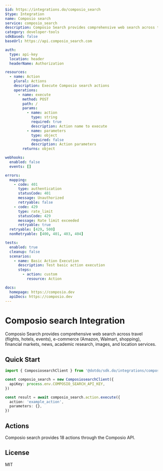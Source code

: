 ```yaml
---
$id: https://integrations.do/composio_search
$type: Integration
name: Composio search
service: composio_search
description: Composio Search provides comprehensive web search across travel (flights, hotels, events), e-commerce (Amazon, Walmart, shopping), financial markets, news, academic research, images, and location services.
category: developer-tools
sdkBased: false
baseUrl: https://api.composio_search.com

auth:
  type: api-key
  location: header
  headerName: Authorization

resources:
  - name: Action
    plural: Actions
    description: Execute Composio search actions
    operations:
      - name: execute
        method: POST
        path: /
        params:
          - name: action
            type: string
            required: true
            description: Action name to execute
          - name: parameters
            type: object
            required: false
            description: Action parameters
        returns: object

webhooks:
  enabled: false
  events: []

errors:
  mapping:
    - code: 401
      type: authentication
      statusCode: 401
      message: Unauthorized
      retryable: false
    - code: 429
      type: rate_limit
      statusCode: 429
      message: Rate limit exceeded
      retryable: true
  retryable: [429, 500]
  nonRetryable: [400, 401, 403, 404]

tests:
  enabled: true
  cleanup: false
  scenarios:
    - name: Basic Action Execution
      description: Test basic action execution
      steps:
        - action: custom
          resource: Action

docs:
  homepage: https://composio.dev
  apiDocs: https://composio.dev
---
```


# Composio search Integration

Composio Search provides comprehensive web search across travel (flights, hotels, events), e-commerce (Amazon, Walmart, shopping), financial markets, news, academic research, images, and location services.

## Quick Start

```typescript
import { ComposiosearchClient } from '@dotdo/sdk.do/integrations/composio_search'

const composio_search = new ComposiosearchClient({
  apiKey: process.env.COMPOSIO_SEARCH_API_KEY,
})

const result = await composio_search.action.execute({
  action: 'example_action',
  parameters: {},
})
```

## Actions

Composio search provides 18 actions through the Composio API.

## License

MIT
